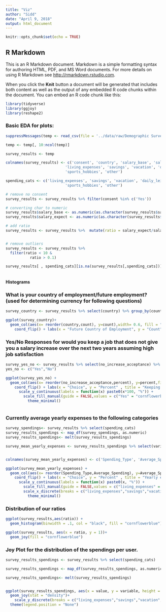 ```yaml
---
title: "Viz"
author: "Sidd"
date: "April 9, 2018"
output: html_document
---
```


```r
knitr::opts_chunk$set(echo = TRUE)
```

## R Markdown

This is an R Markdown document. Markdown is a simple formatting syntax for authoring HTML, PDF, and MS Word documents. For more details on using R Markdown see <http://rmarkdown.rstudio.com>.

When you click the **Knit** button a document will be generated that includes both content as well as the output of any embedded R code chunks within the document. You can embed an R code chunk like this:

```r
library(tidyverse)
library(ggjoy)
library(reshape2)
```


### Basic EDA for plots:


```r
suppressMessages(temp <- read_csv(file = '../data/raw/Demographic Survey.csv')) # local path - remove identifiers beforehand

temp <- temp[, 10:ncol(temp)]

survey_results <- temp

colnames(survey_results) <- c('consent', 'country', 'salary_base', 'salary_expect', 'no_increase_acceptance', 
                           'living_expenses', 'savings', 'vacation', 'daily_leisure', 'consumption_goods', 
                           'sports_hobbies', 'other')

spending_cats <- c('living_expenses', 'savings', 'vacation', 'daily_leisure', 'consumption_goods', 
                           'sports_hobbies', 'other')

# remove no consent
survey_results <- survey_results %>% filter(consent %in% c('Yes')) 

# converting char to numeric
survey_results$salary_base <- as.numeric(as.character(survey_results$salary_base))
survey_results$salary_expect <- as.numeric(as.character(survey_results$salary_expect))

# add ratio 
survey_results <- survey_results %>%  mutate(ratio = salary_expect/salary_base )


# remove outliers
survey_results <- survey_results %>% 
  filter(ratio < 10 & 
           ratio > 0.1)

survey_results[ , spending_cats][is.na(survey_results[,spending_cats])] <- 0



```



#### Histograms


### What is your country of employment/future employment? (used for determining currency for following questions)


```r

survey_country <- survey_results %>% select(country) %>% group_by(country) %>% summarise(count = n())

ggplot(survey_country)+
  geom_col(aes(x= reorder(country,count), y=count),width= 0.6, fill = "#FF8080") + 
    coord_flip() + labs(x = "Future Country of Employment", y = "Count" , title = "Future Country of Employment chosen by the respondents") + theme_minimal()

```





### Yes/No Responses for would you keep a job that does not give you a salary increase over the next two years assuming high job satisfaction

```r

survey_yes_no <- survey_results %>% select(no_increase_acceptance) %>% group_by(no_increase_acceptance) %>% summarise(percent = n()/length(survey_results$no_increase_acceptance))
yes_no <- c("Yes","No")

ggplot(survey_yes_no) +
  geom_col(aes(x= reorder(no_increase_acceptance,percent), y=percent,fill = yes_no),width = 0.2) +
    coord_flip() + labs(x = "Choice", y = "Percent" , title = "Keeping a high satisfying job without a salary increase over next 2 years") +
      scale_y_continuous(labels = function(x) paste0(x*100, "%")) + 
        scale_fill_manual(guide = FALSE,values = c("Yes" = "cornflowerblue", "No" = "firebrick3"))+
          theme_minimal()



```



### Currently average yearly expenses to the following categories 

```r


survey_spendings<- survey_results %>% select(spending_cats) 
survey_results_spendings <- map_df(survey_spendings, as.numeric)
survey_results_spendings<- melt(survey_results_spendings)

survey_mean_yearly_expenses <- survey_results_spendings %>% select(variable,value) %>% group_by(variable) %>% summarise(mean(value))


colnames(survey_mean_yearly_expenses) <- c('Spending_Type', 'Average_Spending')

```

```r


ggplot(survey_mean_yearly_expenses) +
  geom_col(aes(x= reorder(Spending_Type,Average_Spending), y=Average_Spending,fill = survey_mean_yearly_expenses$Spending_Type),width = 0.5) +
    coord_flip() + labs(x = "Choice", y = "Percent" , title = "Yearly expenses") +
      scale_y_continuous(labels = function(x) paste0(x, "%")) + 
        scale_fill_manual(guide = FALSE,values = c("living_expenses" = "cornflowerblue", "savings" = "firebrick3","vacation" = "black","daily_leisure" ="coral2","consumption_goods"= "blue","sports_hobbies"= "pink","other" ="green"))+
        scale_x_discrete(breaks = c("living_expenses","savings","vacation","daily_leisure","consumption_goods","sports_hobbies","other"),labels=c("Living   Expenses","Savings","Vacation","Daily Leisure","Consumption Goods","Sports Hobbies","Other") ) +
          theme_minimal()


```





### Distribution of our ratios


```r

ggplot(survey_results,aes(ratio)) +
  geom_histogram(binwidth = .1, col = "black", fill = "cornflowerblue")


```





```r
ggplot(survey_results, aes(x = ratio, y = 1))+
  geom_joy(fill = "cornflowerblue")

```




### Joy Plot for the distribution of the spendings per user. 

```r


survey_results_spendings <- survey_results %>% select(spending_cats)

survey_results_spendings <- map_df(survey_results_spendings, as.numeric)

survey_results_spendings<- melt(survey_results_spendings)


ggplot(survey_results_spendings, aes(x = value, y = variable, height = ..density.., fill = variable ))+
  geom_joy(stat = "density")+
    scale_y_discrete(breaks = c("living_expenses","savings","vacation","daily_leisure","consumption_goods","sports_hobbies","other"),labels=c("Living   Expenses","Savings","Vacation","Daily Leisure","Consumption Goods","Sports Hobbies","Other")) +
  theme(legend.position = "None")

```







